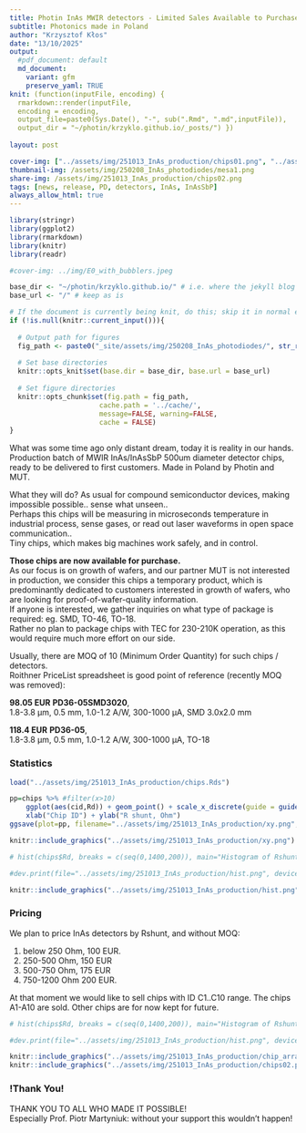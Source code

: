 ```yaml
---
title: Photin InAs MWIR detectors - Limited Sales Available to Purchase
subtitle: Photonics made in Poland
author: "Krzysztof Kłos"
date: "13/10/2025"
output:
  #pdf_document: default
  md_document:
    variant: gfm
    preserve_yaml: TRUE
knit: (function(inputFile, encoding) {
  rmarkdown::render(inputFile, 
  encoding = encoding, 
  output_file=paste0(Sys.Date(), "-", sub(".Rmd", ".md",inputFile)), 
  output_dir = "~/photin/krzyklo.github.io/_posts/") })
  
layout: post

cover-img: ["../assets/img/251013_InAs_production/chips01.png", "../assets/img/251013_InAs_production/chips02.png"]
thumbnail-img: /assets/img/250208_InAs_photodiodes/mesa1.png
share-img: /assets/img/251013_InAs_production/chips02.png
tags: [news, release, PD, detectors, InAs, InAsSbP]
always_allow_html: true
---
```


```r
library(stringr)
library(ggplot2)
library(rmarkdown)
library(knitr)
library(readr)

#cover-img: ../img/E0_with_bubblers.jpeg
```

```r
base_dir <- "~/photin/krzyklo.github.io/" # i.e. where the jekyll blog is on the hard drive.
base_url <- "/" # keep as is

# If the document is currently being knit, do this; skip it in normal execution
if (!is.null(knitr::current_input())){
  
  # Output path for figures
  fig_path <- paste0("_site/assets/img/250208_InAs_photodiodes/", str_remove(knitr::current_input(), ".Rmd"), "/")
  
  # Set base directories
  knitr::opts_knit$set(base.dir = base_dir, base.url = base_url)
  
  # Set figure directories
  knitr::opts_chunk$set(fig.path = fig_path,
                      cache.path = '../cache/',
                      message=FALSE, warning=FALSE,
                      cache = FALSE)
}

```

What was some time ago only distant dream, today it is reality in our hands. Production batch of MWIR InAs/InAsSbP 500um diameter detector chips, ready to be delivered to first customers. Made in Poland by Photin and MUT.  

What they will do? As usual for compound semiconductor devices, making impossible possible.. sense what unseen..  
Perhaps this chips will be measuring in microseconds temperature in industrial process, sense gases, or read out laser waveforms in open space communication..   
Tiny chips, which makes big machines work safely, and in control.  

**Those chips are now available for purchase.**  
As our focus is on growth of wafers, and our partner MUT is not interested in production, we consider this chips a temporary product, which is predominantly dedicated to customers interested in growth of wafers, who are looking for proof-of-wafer-quality information.  
If anyone is interested, we gather inquiries on what type of package is required: eg. SMD, TO-46, TO-18.  
Rather no plan to package chips with TEC for 230-210K operation, as this would require much more effort on our side.  

Usually, there are MOQ of 10 (Minimum Order Quantity) for such chips / detectors.  
Roithner PriceList spreadsheet is good point of reference (recently MOQ was removed):    

**98.05 EUR**       **PD36-05SMD3020**,  
1.8-3.8 µm, 0.5 mm, 1.0-1.2 A/W, 300-1000 µA, SMD 3.0x2.0 mm  

**118.4 EUR**       **PD36-05**,  
1.8-3.8 µm, 0.5 mm, 1.0-1.2 A/W, 300-1000 µA, TO-18  

### Statistics


```r
load("../assets/img/251013_InAs_production/chips.Rds")

pp=chips %>% #filter(x>10) 
    ggplot(aes(cid,Rd)) + geom_point() + scale_x_discrete(guide = guide_axis(n.dodge = 2)) +
    xlab("Chip ID") + ylab("R shunt, Ohm")
ggsave(plot=pp, filename="../assets/img/251013_InAs_production/xy.png", width=7, height=4)

knitr::include_graphics("../assets/img/251013_InAs_production/xy.png")

```


```r

# hist(chips$Rd, breaks = c(seq(0,1400,200)), main="Histogram of Rshunt", sub="After 1 month from processing", xlab="Rshunt ranges, Ohm", ylab="Counts, pcs")

#dev.print(file="../assets/img/251013_InAs_production/hist.png", device=png, width=800)

knitr::include_graphics("../assets/img/251013_InAs_production/hist.png")

```


### Pricing

We plan to price InAs detectors by Rshunt, and without MOQ:  

1. below 250 Ohm, 100 EUR.  
2. 250-500 Ohm, 150 EUR  
3. 500-750 Ohm, 175 EUR  
4. 750-1200 Ohm 200 EUR.  

At that moment we would like to sell chips with ID C1..C10 range. The chips A1-A10 are sold. Other chips are for now kept for future.  

```r

# hist(chips$Rd, breaks = c(seq(0,1400,200)), main="Histogram of Rshunt", sub="After 1 month from processing", xlab="Rshunt ranges, Ohm", ylab="Counts, pcs")

#dev.print(file="../assets/img/251013_InAs_production/hist.png", device=png, width=800)

knitr::include_graphics("../assets/img/251013_InAs_production/chip_array.png")
knitr::include_graphics("../assets/img/251013_InAs_production/chips02.png")

```



### !Thank You!

THANK YOU TO ALL WHO MADE IT POSSIBLE!  
Especially Prof. Piotr Martyniuk: without your support this wouldn't happen!  

